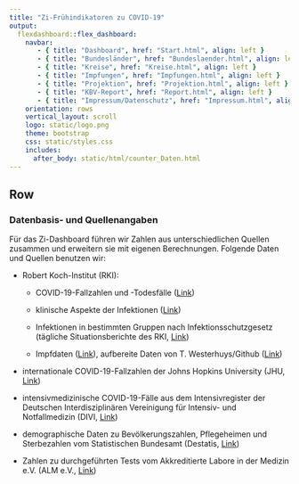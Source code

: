 ```yaml
---
title: "Zi-Frühindikatoren zu COVID-19"
output: 
  flexdashboard::flex_dashboard:
    navbar:
       - { title: "Dashboard", href: "Start.html", align: left }
       - { title: "Bundesländer", href: "Bundeslaender.html", align: left }
       - { title: "Kreise", href: "Kreise.html", align: left }
       - { title: "Impfungen", href: "Impfungen.html", align: left }
       - { title: "Projektion", href: "Projektion.html", align: left }
       - { title: "KBV-Report", href: "Report.html", align: left }
       - { title: "Impressum/Datenschutz", href: "Impressum.html", align: left }
    orientation: rows
    vertical_layout: scroll 
    logo: static/logo.png
    theme: bootstrap
    css: static/styles.css
    includes:
      after_body: static/html/counter_Daten.html    
---
```


Row
------------------------------------------------------------------------

### **Datenbasis- und Quellenangaben**

Für das Zi-Dashboard führen wir Zahlen aus unterschiedlichen Quellen zusammen und erweitern sie mit eigenen Berechnungen. Folgende Daten und Quellen benutzen wir:

-   Robert Koch-Institut (RKI):

    -   COVID-19-Fallzahlen und -Todesfälle ([Link](https://npgeo-corona-npgeo-de.hub.arcgis.com/datasets/dd4580c810204019a7b8eb3e0b329dd6_0/data))

    -   klinische Aspekte der Infektionen ([Link](https://www.rki.de/DE/Content/InfAZ/N/Neuartiges_Coronavirus/Daten/Klinische_Aspekte.html))

    -   Infektionen in bestimmten Gruppen nach Infektionsschutzgesetz (tägliche Situationsberichte des RKI, [Link](https://www.rki.de/DE/Content/InfAZ/N/Neuartiges_Coronavirus/Situationsberichte/Gesamt.html))

    -   Impfdaten ([Link](https://www.rki.de/DE/Content/InfAZ/N/Neuartiges_Coronavirus/Daten/Impfquoten-Tab.html)), aufbereite Daten von T. Westerhuys/Github ([Link](https://github.com/n0rdlicht/rki-vaccination-scraper))

-   internationale COVID-19-Fallzahlen der Johns Hopkins University (JHU, [Link](https://github.com/CSSEGISandData/COVID-19))

-   intensivmedizinische COVID-19-Fälle aus dem Intensivregister der Deutschen Interdisziplinären Vereinigung für Intensiv- und Notfallmedizin (DIVI, [Link](https://www.divi.de/register/tagesreport))

-   demographische Daten zu Bevölkerungszahlen, Pflegeheimen und Sterbezahlen vom Statistischen Bundesamt (Destatis, [Link](https://www.destatis.de/DE/Home/_inhalt.html))

-   Zahlen zu durchgeführten Tests vom Akkreditierte Labore in der Medizin e.V. (ALM e.V., [Link](https://www.alm-ev.de/aktuell/corona-themenseite/datenerhebung-alm-ev/))
